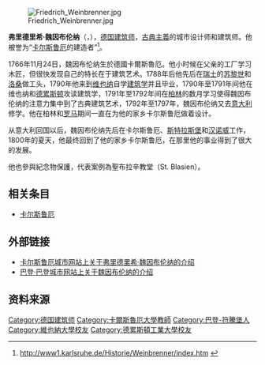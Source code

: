 [[File:Friedrich_Weinbrenner.jpg|thumb]]

'''弗里德里希·魏因布伦纳'''（{{lang|de|Friedrich Weinbrenner}}，{{bd|1766年|11月24日|1826年|3月1日|catIdx=W}}），[[德国|德国]][[建筑师|建筑师]]，[[古典主義|古典主義]]的城市设计师和建筑师。他被誉为“[[卡尔斯鲁厄|卡尔斯鲁厄]]的建造者”<ref>{{de}}http://www1.karlsruhe.de/Historie/Weinbrenner/index.htm {{Wayback|url=http://www1.karlsruhe.de/Historie/Weinbrenner/index.htm |date=20070218053725 }}</ref>。

1766年11月24日，魏因布伦纳生於德國卡爾斯魯厄。他小时候在父亲的工厂学习木匠，但很快发现自己的特长在于建筑艺术。1788年后他先后在[[瑞士|瑞士]]的[[苏黎世|苏黎世]]和[[洛桑|洛桑]]做工头，1790年他来到[[维也纳|维也纳]]自学[[建筑学|建筑学]]并且毕业，1790年至1791年间他在维也纳和[[德累斯顿|德累斯顿]]攻读建筑学，1791年至1792年间在[[柏林|柏林]]的数月学习使得魏因布伦纳的注意力集中到了古典建筑艺术，1792年至1797年，魏因布伦纳又去[[意大利|意大利]]修学。他在柏林和[[罗马|罗马]]期间一直在为他的家乡卡尔斯鲁厄做着设计。

从意大利回国以后，魏因布伦纳先后在卡尔斯鲁厄、[[斯特拉斯堡|斯特拉斯堡]]和[[汉诺威|汉诺威]]工作，1800年的夏天，他最终回到了他的家乡卡尔斯鲁厄，在那里他的事业得到了很大的发展。

他也參與紀念物保護，代表案例為聖布拉辛教堂（St. Blasien）。

== 相关条目 ==
* [[卡尔斯鲁厄|卡尔斯鲁厄]]

== 外部链接 ==
<div class="references-small">
* [https://web.archive.org/web/20070218053725/http://www1.karlsruhe.de/Historie/Weinbrenner/index.htm 卡尔斯鲁厄城市网站上关于弗里德里希·魏因布伦纳的介绍] {{de|icon}}
* [http://www.bad-bad.de/gesch/weinbr.htm 巴登·巴登城市网站上关于魏因布伦纳的介绍] {{Wayback|url=http://www.bad-bad.de/gesch/weinbr.htm |date=20200222202109 }} {{de|icon}}
</div>

== 资料来源 ==
<div class="references-small">
<references />
</div>
{{normdaten}}
{{DEFAULTSORT:Weibrenner, Friedrich}}
[[Category:德国建筑师|Category:德国建筑师]]
[[Category:卡爾斯魯厄大學教師|Category:卡爾斯魯厄大學教師]]
[[Category:巴登-符騰堡人|Category:巴登-符騰堡人]]
[[Category:維也納大學校友|Category:維也納大學校友]]
[[Category:德累斯頓工業大學校友|Category:德累斯頓工業大學校友]]
{{germany-bio-stub}}